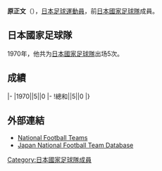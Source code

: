 {{Infobox football biography
|name=原正文
|image=
|fullname=原正文
|birth_date={{Birth date and age|1943|12|21}}
|cityofbirth=
|countryofbirth=[[日本|日本]]
|height=
|position=[[後衛_(足球)|後衛]]
|currentclub=
|years=?-1974
|clubs=[[新日本製鉄|新日本製鉄]]
|caps(goals)=
|nationalyears=1970
|nationalteam=[[日本國家足球隊|日本]]
|nationalcaps(goals)=5 (0)
}}
'''原正文'''（{{Bd|1943年|12月21日||}}），[[日本|日本]][[足球|足球]][[運動員|運動員]]，前[[日本國家足球隊|日本國家足球隊]]成員。

==日本國家足球隊==
1970年，他共为[[日本國家足球隊|日本國家足球隊]]出场5次。

==成績==
{{Football player national team statistics|JPN}}
|-
|1970||5||0
|-
!總和||5||0
|}

==外部連結==
{{Reflist}}
*[http://www.national-football-teams.com/v2/player.php?id=46653 National Football Teams]
*[https://web.archive.org/web/20160319082122/http://www.japannationalfootballteam.com/en/players/hara_masafumi.html Japan National Football Team Database]

{{Japan-sport-bio-stub}}
{{Soccer-player-stub}}
[[Category:日本國家足球隊成員|Category:日本國家足球隊成員]]